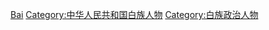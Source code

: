 [[Category:中华人民共和国各民族政治人物|Bai]]
[[Category:中华人民共和国白族人物|Category:中华人民共和国白族人物]]
[[Category:白族政治人物|Category:白族政治人物]]